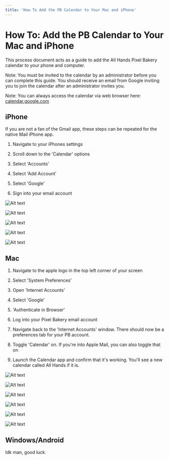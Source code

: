 ```yaml
---
title: 'How To Add the PB Calendar to Your Mac and iPhone'
---
```


# How To: Add the PB Calendar to Your Mac and iPhone

This process document acts as a guide to add the All Hands Pixel Bakery calendar to your phone and computer.

Note: You must be invited to the calendar by an administrator before you can complete this guide. You should receive an email from Google inviting you to join the calendar after an administrator invites you.

Note: You can always access the calendar via web browser here: [calendar.google.com](https://calendar.google.com/)

iPhone
------

If you are not a fan of the Gmail app, these steps can be repeated for the native Mail iPhone app.

1. Navigate to your iPhones settings

2. Scroll down to the 'Calendar' options

3. Select 'Accounts'

4. Select 'Add Account'

5. Select 'Google'

6. Sign into your email account

![Alt text](/img/Gmail-App-Step-1.png 'title')

![Alt text](/img/Gmail-App-Step-2.png 'title')

![Alt text](/img/Gmail-App-Step-3.png 'title')

![Alt text](/img/Gmail-App-Step-4.png 'title')

![Alt text](/img/Gmail-App-Step-5.png 'title')

Mac
---

1.  Navigate to the apple logo in the top left corner of your screen

2.  Select 'System Preferences'

3.  Open 'Internet Accounts'

4.  Select 'Google'

5.  'Authenticate in Browser'

6.  Log into your Pixel Bakery email account

7.  Navigate back to the 'Internet Accounts' window. There should now be a preferences tab for your PB account. 

8.  Toggle 'Calendar' on. If you're into Apple Mail, you can also toggle that on

9.  Launch the Calendar app and confirm that it's working. You'll see a new calendar called All Hands if it is.

![Alt text](/img/Mac-Calendar-Step-1.png 'title')

![Alt text](/img/Mac-Calendar-Step-2.png 'title')

![Alt text](/img/Mac-Calendar-Step-3.png 'title')

![Alt text](/img/Mac-Calendar-Step-4.png 'title')

![Alt text](/img/Mac-Calendar-Step-5.png 'title')

![Alt text](/img/Mac-Calendar-Step-6.png 'title')

Windows/Android
---------------

Idk man, good luck.
